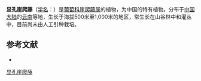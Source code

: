 {{Speciesbox
| name = 显孔崖爬藤
| status = 
| status_system = 
| image =
| genus = Tetrastigma
| species = lenticellatum
| authority = C. Y. Wu ex W. T. Wang
}}

'''显孔崖爬藤'''（[[学名|学名]]：{{lang|la|''Tetrastigma lenticellatum''}}）是[[葡萄科|葡萄科]][[崖爬藤属|崖爬藤属]]的植物，为中国的特有植物。分布于[[中国大陆|中国大陆]]的[[云南|云南]]等地，生长于海拔500米至1,000米的地区，常生长在山谷林中和灌丛中，目前尚未由人工引种栽培。

== 参考文献 ==
<div class="references-small">
* {{cite web| url =http://www.bioinfo.cn/db05/KmzwSpecies.php?action=view&id=23942| title =显孔崖爬藤| work =《中国高等植物数据库全库》| publisher =中国科学院微生物研究所| author =昆明植物研究所| accessdate =2009-02-25| deadurl =yes| archiveurl =https://web.archive.org/web/20160305065915/http://www.bioinfo.cn/db05/KmzwSpecies.php?action=view&id=23942| archivedate =2016-03-05}}
</div>
{{Taxonbar|from=Q11089059}}

[[Category:崖爬藤属|显孔崖爬藤]]


{{植物小作品}}